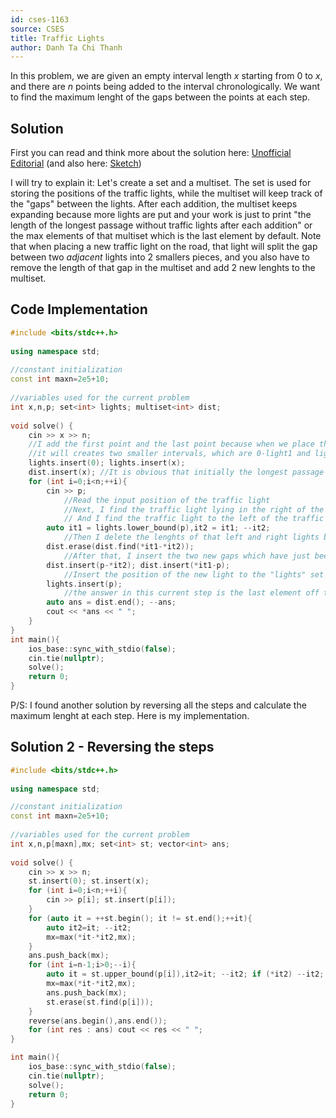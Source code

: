 ---
id: cses-1163
source: CSES
title: Traffic Lights
author: Danh Ta Chi Thanh
---

In this problem, we are given an empty interval length $x$ starting from 0 to $x$, and there are $n$ points being added to the interval chronologically. We want to find the maximum lenght of the gaps between the points at each step.

## Solution

First you can read and think more about the solution here: 
[Unofficial Editorial](https://codeforces.com/blog/entry/83295) (and also here: [Sketch](https://codeforces.com/blog/entry/86096?#comment-739122))

I will try to explain it: Let's create a set and a multiset. The set is used for storing the positions of the traffic lights, while the multiset will keep track of the "gaps" between the lights. After each addition, the multiset keeps expanding because more lights are put and your work is just to print "the length of the longest passage without traffic lights after each addition" or the max elements of that multiset which is the last element by default. Note that when placing a new traffic light on the road, that light will split the gap between two $adjacent$ lights into 2 smallers pieces, and you also have to remove the length of that gap in the multiset and add 2 new lenghts to the multiset.

## Code Implementation

```cpp
#include <bits/stdc++.h>
 
using namespace std;
 
//constant initialization
const int maxn=2e5+10;
 
//variables used for the current problem
int x,n,p; set<int> lights; multiset<int> dist;
 
void solve() {
	cin >> x >> n;
    //I add the first point and the last point because when we place the very first light, 
    //it will creates two smaller intervals, which are 0-light1 and light1-x.
    lights.insert(0); lights.insert(x);
    dist.insert(x); //It is obvious that initially the longest passage has the lenght equal to x. 
	for (int i=0;i<n;++i){
		cin >> p;
        	//Read the input position of the traffic light
        	//Next, I find the traffic light lying in the right of the current traffic light (p) using upper_bound function
        	// And I find the traffic light to the left of the traffic light p by decrement the iterator
		auto it1 = lights.lower_bound(p),it2 = it1; --it2;
        	//Then I delete the lenghts of that left and right lights because it now has been split by the new light.
		dist.erase(dist.find(*it1-*it2));
        	//After that, I insert the two new gaps which have just been created by adding a light between the 2 old lights.
		dist.insert(p-*it2); dist.insert(*it1-p);
        	//Insert the position of the new light to the "lights" set
		lights.insert(p);
        	//the answer in this current step is the last element off the multiset
		auto ans = dist.end(); --ans;
		cout << *ans << " ";
	}
}
int main(){
	ios_base::sync_with_stdio(false);
	cin.tie(nullptr);
	solve();
	return 0;
}
``` 

P/S: I found another solution by reversing all the steps and calculate the maximum lenght at each step. Here is my implementation.

## Solution 2 - Reversing the steps

```cpp
#include <bits/stdc++.h>
 
using namespace std;

//constant initialization
const int maxn=2e5+10;
 
//variables used for the current problem
int x,n,p[maxn],mx; set<int> st; vector<int> ans;
 
void solve() {
	cin >> x >> n;
	st.insert(0); st.insert(x);
	for (int i=0;i<n;++i){
		cin >> p[i]; st.insert(p[i]);
	}
	for (auto it = ++st.begin(); it != st.end();++it){
		auto it2=it; --it2;
		mx=max(*it-*it2,mx);
	}
	ans.push_back(mx);
	for (int i=n-1;i>0;--i){
		auto it = st.upper_bound(p[i]),it2=it; --it2; if (*it2) --it2;
		mx=max(*it-*it2,mx);
		ans.push_back(mx);
		st.erase(st.find(p[i]));
	}
	reverse(ans.begin(),ans.end());
	for (int res : ans) cout << res << " ";
}

int main(){
	ios_base::sync_with_stdio(false);
	cin.tie(nullptr);
	solve();
	return 0;
}
```


